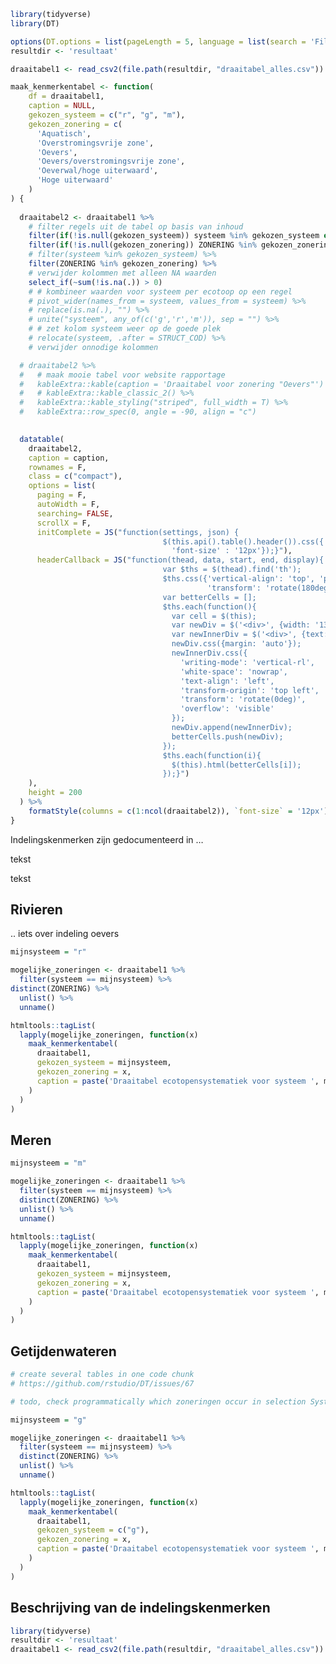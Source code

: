 

```r
library(tidyverse)
library(DT)

options(DT.options = list(pageLength = 5, language = list(search = 'Filter:')))
resultdir <- 'resultaat'

draaitabel1 <- read_csv2(file.path(resultdir, "draaitabel_alles.csv"))

```

```r

maak_kenmerkentabel <- function(
    df = draaitabel1, 
    caption = NULL,
    gekozen_systeem = c("r", "g", "m"), 
    gekozen_zonering = c(
      'Aquatisch',        
      'Overstromingsvrije zone',       
      'Oevers',                        
      'Oevers/overstromingsvrije zone',
      'Oeverwal/hoge uiterwaard',      
      'Hoge uiterwaard'
    )
) {
  
  draaitabel2 <- draaitabel1 %>%
    # filter regels uit de tabel op basis van inhoud
    filter(if(!is.null(gekozen_systeem)) systeem %in% gekozen_systeem else TRUE) %>%
    filter(if(!is.null(gekozen_zonering)) ZONERING %in% gekozen_zonering else TRUE) %>%
    # filter(systeem %in% gekozen_systeem) %>%
    filter(ZONERING %in% gekozen_zonering) %>%
    # verwijder kolommen met alleen NA waarden
    select_if(~sum(!is.na(.)) > 0)
    # # kombineer waarden voor systeem per ecotoop op een regel
    # pivot_wider(names_from = systeem, values_from = systeem) %>%
    # replace(is.na(.), "") %>%
    # unite("systeem", any_of(c('g','r','m')), sep = "") %>%
    # # zet kolom systeem weer op de goede plek
    # relocate(systeem, .after = STRUCT_COD) %>%
    # verwijder onnodige kolommen

  # draaitabel2 %>%
  #   # maak mooie tabel voor website rapportage
  #   kableExtra::kable(caption = 'Draaitabel voor zonering "Oevers"') %>%
  #   # kableExtra::kable_classic_2() %>%
  #   kableExtra::kable_styling("striped", full_width = T) %>%
  #   kableExtra::row_spec(0, angle = -90, align = "c")
  

  datatable(
    draaitabel2, 
    caption = caption,
    rownames = F, 
    class = c("compact"),
    options = list(
      paging = F, 
      autoWidth = F,
      searching= FALSE,
      scrollX = F,
      initComplete = JS("function(settings, json) {
                                  $(this.api().table().header()).css({
                                    'font-size' : '12px'});}"),
      headerCallback = JS("function(thead, data, start, end, display){
                                  var $ths = $(thead).find('th');
                                  $ths.css({'vertical-align': 'top', 'padding': '4px 0px', 
                                            'transform': 'rotate(180deg)', 'border': 'none'}); 
                                  var betterCells = [];
                                  $ths.each(function(){
                                    var cell = $(this);
                                    var newDiv = $('<div>', {width: '13px', float: 'left'});
                                    var newInnerDiv = $('<div>', {text: cell.text()});
                                    newDiv.css({margin: 'auto'});
                                    newInnerDiv.css({
                                      'writing-mode': 'vertical-rl',
                                      'white-space': 'nowrap',
                                      'text-align': 'left',
                                      'transform-origin': 'top left',
                                      'transform': 'rotate(0deg)',
                                      'overflow': 'visible'
                                    });
                                    newDiv.append(newInnerDiv);
                                    betterCells.push(newDiv);
                                  });
                                  $ths.each(function(i){
                                    $(this).html(betterCells[i]);
                                  });}")
    ),
    height = 200
  ) %>% 
    formatStyle(columns = c(1:ncol(draaitabel2)), `font-size` = '12px')
}

```

Indelingskenmerken zijn gedocumenteerd in ...

tekst

tekst

## Rivieren

.. iets over indeling oevers

```r

mijnsysteem = "r"

mogelijke_zoneringen <- draaitabel1 %>% 
  filter(systeem == mijnsysteem) %>% 
distinct(ZONERING) %>%
  unlist() %>%
  unname()

htmltools::tagList(
  lapply(mogelijke_zoneringen, function(x) 
    maak_kenmerkentabel(
      draaitabel1, 
      gekozen_systeem = mijnsysteem, 
      gekozen_zonering = x,
      caption = paste('Draaitabel ecotopensystematiek voor systeem ', mijnsysteem, 'en zonering "', x, '"')
    )
  )
)
```

## Meren

```r

mijnsysteem = "m"

mogelijke_zoneringen <- draaitabel1 %>% 
  filter(systeem == mijnsysteem) %>% 
  distinct(ZONERING) %>%
  unlist() %>%
  unname()

htmltools::tagList(
  lapply(mogelijke_zoneringen, function(x) 
    maak_kenmerkentabel(
      draaitabel1, 
      gekozen_systeem = mijnsysteem, 
      gekozen_zonering = x,
      caption = paste('Draaitabel ecotopensystematiek voor systeem ', mijnsysteem, 'en zonering "', x, '"')
    )
  )
)
```

## Getijdenwateren

```r

# create several tables in one code chunk
# https://github.com/rstudio/DT/issues/67

# todo, check programmatically which zoneringen occur in selection Systeem == "g" 

mijnsysteem = "g"

mogelijke_zoneringen <- draaitabel1 %>% 
  filter(systeem == mijnsysteem) %>% 
  distinct(ZONERING) %>%
  unlist() %>%
  unname()

htmltools::tagList(
  lapply(mogelijke_zoneringen, function(x) 
    maak_kenmerkentabel(
      draaitabel1, 
      gekozen_systeem = c("g"), 
      gekozen_zonering = x,
      caption = paste('Draaitabel ecotopensystematiek voor systeem ', mijnsysteem, 'en zonering "', x, '"')
    )
  )
)

```

## Beschrijving van de indelingskenmerken

```r
library(tidyverse)
resultdir <- 'resultaat'
draaitabel1 <- read_csv2(file.path(resultdir, "draaitabel_alles.csv"))
```